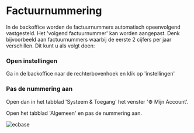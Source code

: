 # Factuurnummering

In de backoffice worden de factuurnummers automatisch opeenvolgend vastgesteld. Het 'volgend factuurnummer' kan worden aangepast.
Denk bijvoorbeeld aan factuurnummers waarbij de eerste 2 cijfers per jaar verschillen. Dit kunt u als volgt doen:

 
<Steps>

### Open instellingen

Ga in de backoffice naar de rechterbovenhoek en klik op 'instellingen'

### Pas de nummering aan

Open dan in het tabblad 'Systeem & Toegang' het venster '⚙️ Mijn Account'.

Open het tabblad 'Algemeen' en pas de nummering aan.



</Steps>


![ecbase](/images/facturen/nummering-aanpassen.gif)
